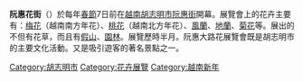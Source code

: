 '''阮惠花街'''（{{vie|hn=塘花阮惠|qn=Đường hoa Nguyễn Huệ}}）於每年[[春節|春節]]7日前在[[越南|越南]][[胡志明市|胡志明市]][[阮惠街|阮惠街]]開幕。展覽會上的花卉主要有：[[梅花|梅花]]（越南南方年花）、[[桃花|桃花]]（越南北方年花）、[[風蘭|風蘭]]、[[地蘭|地蘭]]、[[菊花|菊花]]等。展出的不但有花草，而且有[[假山|假山]]、[[園林|園林]]。展覽歷時半月。阮惠大路花展覽會既是胡志明市的主要文化活動。又是吸引遊客的著名景點之一。
{{vietnam-stub}}
[[Category:胡志明市|Category:胡志明市]]
[[Category:花卉展覽|Category:花卉展覽]]
[[Category:越南新年|Category:越南新年]]
